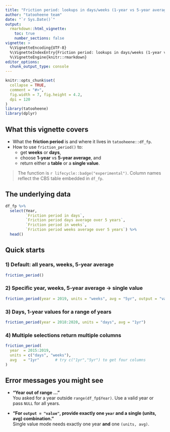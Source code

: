 ```yaml
---
title: "Friction period: lookups in days/weeks (1-year vs 5-year average)"
author: "tatooheene team"
date: "`r Sys.Date()`"
output:
  rmarkdown::html_vignette:
    toc: true
    number_sections: false
vignette: >
  %\VignetteEncoding{UTF-8}
  %\VignetteIndexEntry{Friction period: lookups in days/weeks (1-year vs 5-year average)}
  %\VignetteEngine{knitr::rmarkdown}
editor_options: 
  chunk_output_type: console
---
```


```r
knitr::opts_chunk$set(
  collapse = TRUE,
  comment = "#>",
  fig.width = 7, fig.height = 4.2,
  dpi = 120
)
library(tatooheene)
library(dplyr)
```

## What this vignette covers

-   What the **friction period** is and where it lives in `tatooheene::df_fp`.
-   How to use `friction_period()` to:
    -   get **weeks** or **days**,
    -   choose **1‑year** vs **5‑year average**, and
    -   return either a **table** or a **single value**.

> The function is `r lifecycle::badge("experimental")`. Column names reflect the CBS table embedded in `df_fp`.

## The underlying data

```r
df_fp %>%
  select(Year,
         `Friction period in days`,
         `Friction period days average over 5 years`,
         `Friction period in weeks`,
         `Friction period weeks average over 5 years`) %>%
  head()
```

## Quick starts

### 1) Default: all years, **weeks**, **5‑year average**

```r
friction_period()
```

### 2) Specific year, **weeks**, **5‑year average** → single value

```r
friction_period(year = 2019, units = "weeks", avg = "5yr", output = "value")
```

### 3) **Days**, **1‑year** values for a range of years

```r
friction_period(year = 2018:2020, units = "days", avg = "1yr")
```

### 4) Multiple selections return multiple columns

```r
friction_period(
  year  = 2015:2019,
  units = c("days", "weeks"),
  avg   = "1yr"       # try c("1yr","5yr") to get four columns
)
```

## Error messages you might see

-   **"Year out of range …"**\
    You asked for a year outside `range(df_fp$Year)`. Use a valid year or pass `NULL` for all years.

-   **"For `output = "value"`, provide exactly one `year` and a single (units, avg) combination."**\
    Single value mode needs exactly one year **and** one `(units, avg)`.
